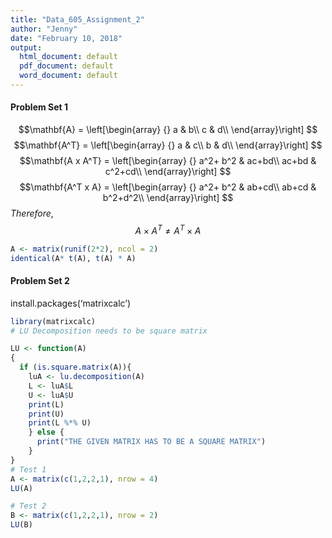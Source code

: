 ---
title: "Data_605_Assignment_2"
author: "Jenny"
date: "February 10, 2018"
output:
  html_document: default
  pdf_document: default
  word_document: default
---


#### Problem Set 1

$$\mathbf{A} = \left[\begin{array}
{}
a & b\\
c & d\\
\end{array}\right]
$$
$$\mathbf{A^T} = \left[\begin{array}
{}
a & c\\
b & d\\
\end{array}\right]
$$
$$\mathbf{A x A^T} = \left[\begin{array}
{}
a^2+ b^2 & ac+bd\\
ac+bd & c^2+cd\\
\end{array}\right]
$$
$$\mathbf{A^T x A} = \left[\begin{array}
{}
a^2+ b^2 & ab+cd\\
ab+cd & b^2+d^2\\
\end{array}\right]
$$
$Therefore,$
$$A \times A^T \neq A^T \times A $$

```{r}
A <- matrix(runif(2*2), ncol = 2)
identical(A* t(A), t(A) * A)
```

#### Problem Set 2

install.packages('matrixcalc')


```{r, include=TRUE}

library(matrixcalc)
# LU Decomposition needs to be square matrix

LU <- function(A)
{
  if (is.square.matrix(A)){
    luA <- lu.decomposition(A)
    L <- luA$L
    U <- luA$U
    print(L)
    print(U)
    print(L %*% U)
    } else {
      print("THE GIVEN MATRIX HAS TO BE A SQUARE MATRIX")
    }
}
# Test 1
A <- matrix(c(1,2,2,1), nrow = 4)
LU(A)

# Test 2
B <- matrix(c(1,2,2,1), nrow = 2)
LU(B)
```

